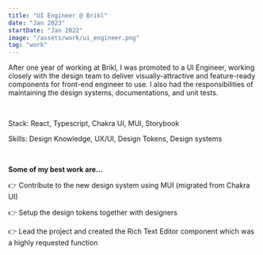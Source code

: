 ```yaml
---
title: "UI Engineer @ Brikl"
date: "Jan 2023"
startDate: "Jan 2022"
image: "/assets/work/ui_engineer.png"
tag: "work"
---
```


After one year of working at Brikl, I was promoted to a UI Engineer, working closely with the design team
to deliver visually-attractive and feature-ready components for front-end engineer to use. I also had the
responsibilities of maintaining the design systems, documentations, and unit tests.

&nbsp;

Stack: React, Typescript, Chakra UI, MUI, Storybook

Skills: Design Knowledge, UX/UI, Design Tokens, Design systems

&nbsp;

**Some of my best work are...**

👉 Contribute to the new design system using MUI (migrated from Chakra UI)

👉 Setup the design tokens together with designers

👉 Lead the project and created the Rich Text Editor component which was a highly requested function
